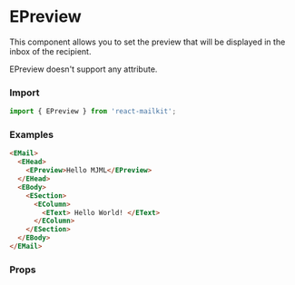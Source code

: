 

<Meta title='Email Design System/Standard Head components/ePreview' />

# EPreview

This component allows you to set the preview that will be displayed in the inbox of the recipient.

EPreview doesn't support any attribute.

### Import

```js
import { EPreview } from 'react-mailkit';
```

### Examples

```html
<EMail>
  <EHead>
    <EPreview>Hello MJML</EPreview>
  </EHead>
  <EBody>
    <ESection>
      <EColumn>
        <EText> Hello World! </EText>
      </EColumn>
    </ESection>
  </EBody>
</EMail>
```

### Props

<ArgsTable of={EPreview} />

